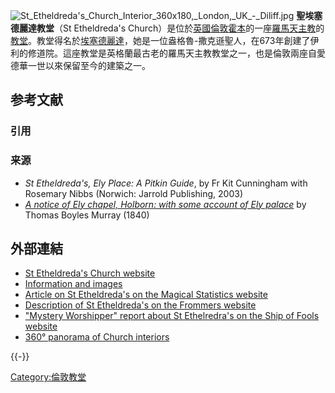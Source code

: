 {{Infobox church
|name                   = St Etheldreda's Church, Ely Place
|fullname               = 
|image                  = st etheldredas church exterior.jpg
|imagesize              = 
|caption                = 
|pushpin map            = 
|pushpin label position = 
|pushpin map alt        = 
|pushpin mapsize        =
|map caption            = 
|coordinates            = 
|osgraw                 = 
|osgridref              = 
|location               = [[倫敦|倫敦]][[霍本|霍本]]
|country                = [[英格蘭|英格蘭]]
|denomination           = [[羅馬天主教|羅馬天主教]]
|website                = [http://www.stetheldreda.com/ stetheldreda.com]
|former name            = 
|bull date              = 
|founded date           = 1290
|founder                = 
|dedication             = [[埃塞德麗達|埃塞德麗達]]
|dedicated date         = 
|consecrated date       = 
|cult                   = 
|relics                 = 
|events                 = 
|past bishop            =
|people                 =
|status                 = 活躍
|functional status      = 教區教堂
|heritage designation   = 一級登錄建築
|designated date        = 1951年10月24日<ref name=HeritageListing>{{cite web|title=Heritage listing for Roman Catholic Church of St Etheldreda and attached walls and piers, Ely Place|url=http://list.historicengland.org.uk/resultsingle.aspx?uid=1078287|website=Historic england|accessdate=14 July 2015}}</ref>
|architect              = 
|architectural type     = 
|style                  = 
|groundbreaking         = 
|completed date         =
|construction cost      = 
|closed date            = 
|demolished date        =
|parish                 = 
|deanery                = 
|archdiocese            = [[天主教威斯敏斯特總教區|威斯敏斯特]]
|province               =
|archbishop             = 
|priestincharge         = 
|priest                 = 
|asstpriest             =
|deacon                 =
|reader                 = 
|student intern         = 
|organistdom            = 
|director               =
|organist               = 
|organscholar           = 
|chapterclerk           = 
|laychapter             = 
|warden                 = 
|verger                 =
|businessmgr            = 
|liturgycoord           = 
|reledu                 = 
|rcia                   = 
|youthmin               = 
|flowerguild            = 
|musicgroup             = 
|parishadmin            = 
|serversguild           =
|logo                   =
|logosize               =
|logolink               =
|logoalt                =
}}
[[File:St_Etheldreda's_Church_Interior_360x180,_London,_UK_-_Diliff.jpg|thumb]]
'''聖埃塞德麗達教堂'''（St Etheldreda's Church）是位於[[英國|英國]][[倫敦|倫敦]][[霍本|霍本]]的一座[[羅馬天主教|羅馬天主教]]的[[教堂|教堂]]。教堂得名於[[埃塞德麗達|埃塞德麗達]]，她是一位盎格魯-撒克遜聖人，在673年創建了伊利的修道院。這座教堂是英格蘭最古老的羅馬天主教教堂之一，也是倫敦兩座自愛德華一世以來保留至今的建築之一。

== 参考文献 ==
=== 引用 ===
{{Reflist}}

=== 来源 ===
{{refbegin}}
* ''St Etheldreda's, Ely Place: A Pitkin Guide'', by Fr Kit Cunningham with Rosemary Nibbs (Norwich: Jarrold Publishing, 2003)
* ''[https://books.google.com/books?id=hC4QAAAAYAAJ&pg=PA5&dq=%22ely+chapel,+holborn%22&hl=en&ei=bDkETt63Cs2z8QP3ppC-DQ&sa=X&oi=book_result&ct=book-preview-link&resnum=1&ved=0CCwQuwUwAA#v=onepage&q&f=false A notice of Ely chapel, Holborn: with some account of Ely palace]'' by Thomas Boyles Murray (1840)
{{refend}}

== 外部連結 ==
{{Commons category}}
*[http://www.stetheldreda.com/ St Etheldreda's Church website] {{Wayback|url=http://www.stetheldreda.com/ |date=20210123084423 }}
*[http://www.medieval-castle.com/medieval_castle_life/st_etheldredas_church.htm Information and  images] {{Wayback|url=http://www.medieval-castle.com/medieval_castle_life/st_etheldredas_church.htm |date=20201205015318 }}
*[https://web.archive.org/web/20070813081738/http://magicstatistics.com/2005/11/12/st-etheldredas-church-ely-place-london/ Article on St Etheldreda's on the Magical Statistics website]
*[http://www.frommers.com/destinations/london/A24132.html Description of St Etheldreda's on the Frommers website] {{Wayback|url=http://www.frommers.com/destinations/london/A24132.html |date=20110607022035 }}
*[https://web.archive.org/web/20170412012627/http://www.shipoffools.com/mystery/specials/london_05/reports/1014.html "Mystery Worshipper" report about St Ethelredra's on the Ship of Fools website]
*[https://www.google.com/maps/views/view/106069055152830469003/7980e16ae5d172b2/gaZr3G96iDUAAAQJOFv8rA 360° panorama of Church interiors]

{{-}}
{{伦敦教堂}}

[[Category:倫敦教堂|Category:倫敦教堂]]